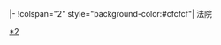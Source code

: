 |-
!colspan="2" style="background-color:#cfcfcf"| {{{CJ}}}法院
<noinclude>
{{U.S. Supreme Court composition template navbox}}
[[Category:美国最高法院模板|*2]]
</noinclude>